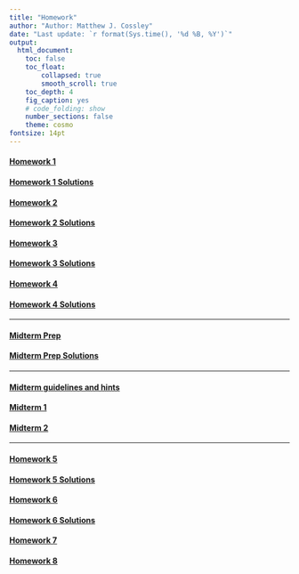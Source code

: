 ```yaml
---
title: "Homework"
author: "Author: Matthew J. Cossley"
date: "Last update: `r format(Sys.time(), '%d %B, %Y')`"
output:
  html_document:
    toc: false
    toc_float:
        collapsed: true
        smooth_scroll: true
    toc_depth: 4
    fig_caption: yes
    # code_folding: show
    number_sections: false
    theme: cosmo
fontsize: 14pt
---
```


#### [Homework 1](homework_1.html)
#### [Homework 1 Solutions](homework_1_solutions.html)
#### [Homework 2](homework_2.html)
#### [Homework 2 Solutions](homework_2_solutions.html)
#### [Homework 3](homework_3.html)
#### [Homework 3 Solutions](homework_3_solutions.html)
#### [Homework 4](homework_4.html)
#### [Homework 4 Solutions](homework_4_solutions.html)

---

#### [Midterm Prep](midterm_prep.html)
#### [Midterm Prep Solutions](midterm_prep_solutions.html)

---

#### [Midterm guidelines and hints](miterm_guide.html)
#### [Midterm 1](miterm_exam.html)
#### [Midterm 2](miterm_exam_2.html)

---

#### [Homework 5](homework_5.html)
#### [Homework 5 Solutions](homework_5_solutions.html)
#### [Homework 6](homework_6.html)
#### [Homework 6 Solutions](homework_6_solutions.html)
#### [Homework 7](homework_7.html)
#### [Homework 8](homework_8.html)
<!-- #### [Homework 9](homework_9.html) -->
<!-- #### [Homework 10](homework_10.html) -->